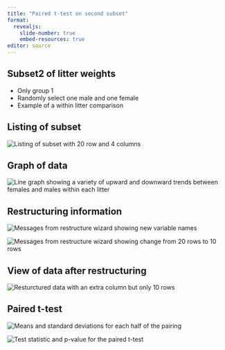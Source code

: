 ```yaml
---
title: "Paired t-test on second subset"
format: 
  revealjs:
    slide-number: true
    embed-resources: true
editor: source
---
```


## Subset2 of litter weights

-   Only group 1
-   Randomly select one male and one female
-   Example of a within litter comparison

::: notes

:::

## Listing of subset

![](images/litter-weights-subset2-01.png "Listing of subset with 20 row and 4 columns")

## Graph of data

![](images/litter-weights-subset2-02.png "Line graph showing a variety of upward and downward trends between females and males within each litter")

## Restructuring information

![](images/litter-weights-subset2-03.png "Messages from restructure wizard showing new variable names")

![](images/litter-weights-subset2-04.png "Messages from restructure wizard showing change from 20 rows to 10 rows")

## View of data after restructuring

![](images/litter-weights-subset3-01.png "Resturctured data with an extra column but only 10 rows")

## Paired t-test

![](images/litter-weights-subset2-05.png "Means and standard deviations for each half of the pairing")

![](images/litter-weights-subset2-06.png "Test statistic and p-value for the paired t-test")

